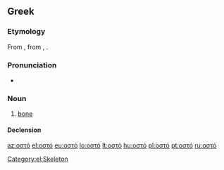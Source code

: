 ==Greek==

===Etymology===
From {{etyl|grc|el}} {{term|ὀστέον|tr=osteon|lang=grc}}, from {{etyl|ine-pro|el}} {{recons|h₃estH-|lang=ine-pro}}, {{recons|h₃ost-|lang=ine-pro}}.

===Pronunciation===
* {{IPA|[o̞ˈsto̞]|lang=el}}

===Noun===
{{el-noun|n|ostó|οστά|sort=οστο}}

# [[bone]] {{qualifier|part of skeleton}}

====Declension====
{{rfinfl|lang=el|type=noun}}

[[Category:el:Skeleton]]

[[az:οστό]]
[[el:οστό]]
[[eu:οστό]]
[[lo:οστό]]
[[lt:οστό]]
[[hu:οστό]]
[[pl:οστό]]
[[pt:οστό]]
[[ru:οστό]]